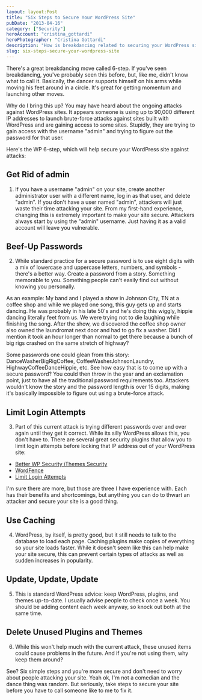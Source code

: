 ```yaml
---
layout: layout:Post
title: "Six Steps to Secure Your WordPress Site"
pubDate: "2013-04-16"
category: ["Security"]
heroAccount: "cristina_gottardi"
heroPhotographer: "Cristina Gottardi"
description: "How is breakdancing related to securing your WordPress site? Find out inside, then read these six steps to secure your WordPress site."
slug: six-steps-secure-your-wordpress-site
---
```



There's a great breakdancing move called 6-step. If you've seen breakdancing, you've probably seen this before, but, like me, didn't know what to call it. Basically, the dancer supports himself on his arms while moving his feet around in a circle. It's great for getting momentum and launching other moves.

<Youtube videoId="zPdQ1gN7Ngo" />

Why do I bring this up? You may have heard about the ongoing attacks against WordPress sites. It appears someone is using up to 90,000 different IP addresses to launch brute-force attacks against sites built with WordPress and are gaining access to some sites. Stupidly, they are trying to gain access with the username "admin" and trying to figure out the password for that user.

Here's the WP 6-step, which will help secure your WordPress site against attacks:

## Get Rid of admin

1. If you have a username "admin" on your site, create another administrator user with a different name, log in as that user, and delete "admin". If you don't have a user named "admin", attackers will just waste their time attacking your site. From my first-hand experience, changing this is extremely important to make your site secure. Attackers always start by using the "admin" username. Just having it as a valid account will leave you vulnerable.

## Beef-Up Passwords

2. While standard practice for a secure password is to use eight digits with a mix of lowercase and uppercase letters, numbers, and symbols - there's a better way. Create a password from a story. Something memorable to you. Something people can't easily find out without knowing you personally.

As an example: My band and I played a show in Johnson City, TN at a coffee shop and while we played one song, this guy gets up and starts dancing. He was probably in his late 50's and he's doing this wiggly, hippie dancing literally feet from us. We were trying not to die laughing while finishing the song. After the show, we discovered the coffee shop owner also owned the laundromat next door and had to go fix a washer. Did I mention it took an hour longer than normal to get there because a bunch of big rigs crashed on the same stretch of highway?

Some passwords one could glean from this story: DanceWasherBigRigCoffee, CoffeeWasherJohnsonLaundry, HighwayCoffeeDanceHippie, etc. See how easy that is to come up with a secure password? You could then throw in the year and an exclamation point, just to have all the traditional password requirements too. Attackers wouldn't know the story and the password length is over 15 digits, making it's basically impossible to figure out using a brute-force attack.

## Limit Login Attempts

3. Part of this current attack is trying different passwords over and over again until they get it correct. While its silly WordPress allows this, you don't have to. There are several great security plugins that allow you to limit login attempts before locking that IP address out of your WordPress site:

- [Better WP Security iThemes Security](https://wordpress.org/plugins/better-wp-security/)
- [WordFence](https://wordpress.org/plugins/wordfence/)
- [Limit Login Attempts](https://wordpress.org/plugins/limit-login-attempts/)

I'm sure there are more, but those are three I have experience with. Each has their benefits and shortcomings, but anything you can do to thwart an attacker and secure your site is a good thing.

## Use Caching

4. WordPress, by itself, is pretty good, but it still needs to talk to the database to load each page. Caching plugins make copies of everything so your site loads faster. While it doesn't seem like this can help make your site secure, this can prevent certain types of attacks as well as sudden increases in popularity.

## Update, Update, Update

5. This is standard WordPress advice: keep WordPress, plugins, and themes up-to-date. I usually advise people to check once a week. You should be adding content each week anyway, so knock out both at the same time.

## Delete Unused Plugins and Themes

6. While this won't help much with the current attack, these unused items could cause problems in the future. And if you're not using them, why keep them around?

See? Six simple steps and you're more secure and don't need to worry about people attacking your site. Yeah ok, I'm not a comedian and the dance thing was random. But seriously, take steps to secure your site before you have to call someone like to me to fix it.
